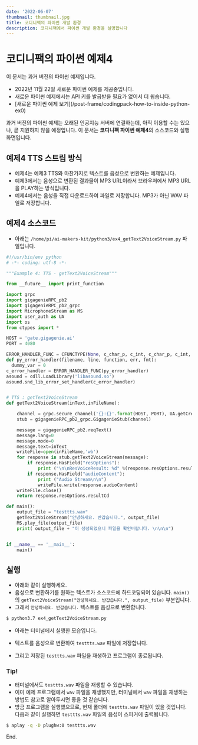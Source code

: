 ```yaml
---
date: '2022-06-07'
thumbnail: thumbnail.jpg
title: 코디니팩의 파이썬 개발 환경
description: 코디니팩에서 파이썬 개발 환경을 설명합니다
---
```


# 코디니팩의 파이썬 예제4

<MdxTextBox>
    <Box sx={{ color: 'secondary.main', fontWeight: 600, mb: 1 }}>이 문서는 과거 버전의 파이썬 예제입니다.</Box>
    <ul>
        <li>2022년 11월 22일 새로운 파이썬 예제를 제공중입니다.</li>
        <li>새로운 파이썬 예제에서는 API 키를 발급받을 필요가 없어서 더 쉽습니다.</li>
        <li>[새로운 파이썬 예제 보기](/post-frame/codingpack-how-to-inside-python-ex0)</li>
    </ul>
    과거 버전의 파이썬 예제는 오래된 인공지능 서버에 연결하는데, 아직 이용할 수는 있으나, 곧 지원하지 않을 예정입니다.
</MdxTextBox>

<MdxTextBox>
    <Box sx={{ color: 'secondary.main', fontWeight: 600, mb: 1 }}>
        이 문서는 <b>코디니팩 파이썬 예제4</b>의 소스코드와 실행화면입니다.
    </Box>
</MdxTextBox>

## 예제4 TTS 스트림 방식

-   예제4는 예제3 TTS와 마찬가지로 텍스트를 음성으로 변환하는 예제입니다.
-   예제3에서는 음성으로 변환된 결과물이 MP3 URL이라서 브라우저에서 MP3 URL을 PLAY하는 방식입니다.
-   예제4에서는 음성을 직접 다운로드하여 파일로 저장합니다. MP3가 아닌 WAV 파일로 저장합니다.

## 예제4 소스코드

-   아래는 `/home/pi/ai-makers-kit/python3/ex4_getText2VoiceStream.py` 파일입니다.

```python
#!/usr/bin/env python
# -*- coding: utf-8 -*-

"""Example 4: TTS - getText2VoiceStream"""

from __future__ import print_function

import grpc
import gigagenieRPC_pb2
import gigagenieRPC_pb2_grpc
import MicrophoneStream as MS
import user_auth as UA
import os
from ctypes import *

HOST = 'gate.gigagenie.ai'
PORT = 4080

ERROR_HANDLER_FUNC = CFUNCTYPE(None, c_char_p, c_int, c_char_p, c_int, c_char_p)
def py_error_handler(filename, line, function, err, fmt):
  dummy_var = 0
c_error_handler = ERROR_HANDLER_FUNC(py_error_handler)
asound = cdll.LoadLibrary('libasound.so')
asound.snd_lib_error_set_handler(c_error_handler)


# TTS : getText2VoiceStream
def getText2VoiceStream(inText,inFileName):

    channel = grpc.secure_channel('{}:{}'.format(HOST, PORT), UA.getCredentials())
    stub = gigagenieRPC_pb2_grpc.GigagenieStub(channel)

    message = gigagenieRPC_pb2.reqText()
    message.lang=0
    message.mode=0
    message.text=inText
    writeFile=open(inFileName,'wb')
    for response in stub.getText2VoiceStream(message):
        if response.HasField("resOptions"):
            print ("\n\nResVoiceResult: %d" %(response.resOptions.resultCd))
        if response.HasField("audioContent"):
            print ("Audio Stream\n\n")
            writeFile.write(response.audioContent)
    writeFile.close()
    return response.resOptions.resultCd

def main():
    output_file = "testtts.wav"
    getText2VoiceStream("안녕하세요. 반갑습니다.", output_file)
    MS.play_file(output_file)
    print( output_file + "이 생성되었으니 파일을 확인바랍니다. \n\n\n")


if __name__ == '__main__':
    main()

```

## 실행

-   아래와 같이 실행하세요.
-   음성으로 변환하기를 원하는 텍스트가 소스코드에 하드코딩되어 있습니다.
    `main()`의 `getText2VoiceStream("안녕하세요. 반갑습니다.", output_file)` 부분입니다.
-   그래서 `안녕하세요. 반갑습니다.` 텍스트를 음성으로 변환합니다.

```bash
$ python3.7 ex4_getText2VoiceStream.py
```

-   아래는 터미널에서 실행한 모습입니다.
-   텍스트를 음성으로 변환하여 `testtts.wav` 파일에 저장합니다.
-   그리고 저장된 `testtts.wav` 파일을 재생하고 프로그램이 종료됩니다.

    <MdxImageView src="/images/codinypack-py/ex4_out1.png" caption="예제 실행" transparentBg />

### Tip!

-   터미널에서도 `testtts.wav` 파일을 재생할 수 있습니다.
-   이미 예제 프로그램에서 `wav` 파일을 재생했지만,
    터미널에서 `wav` 파일을 재생하는 방법도 참고로 알아두시면 좋을 것 같습니다.
-   방금 프로그램을 실행했으므로, 현재 폴더에 `testtts.wav` 파일이 있을 것입니다.
    다음과 같이 실행하면 `testtts.wav` 파일의 음성이 스피커에 출력됩니다.

```bash
$ aplay -q -D plughw:0 testtts.wav
```

<PyExampleLinkBox exampleId="ex4" />

End.
